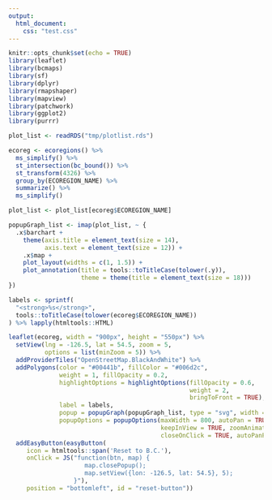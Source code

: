```yaml
---
output:
  html_document:
    css: "test.css"
---
```


```r
knitr::opts_chunk$set(echo = TRUE)
library(leaflet)
library(bcmaps)
library(sf)
library(dplyr)
library(rmapshaper)
library(mapview)
library(patchwork)
library(ggplot2)
library(purrr)

plot_list <- readRDS("tmp/plotlist.rds")

ecoreg <- ecoregions() %>% 
  ms_simplify() %>% 
  st_intersection(bc_bound()) %>% 
  st_transform(4326) %>% 
  group_by(ECOREGION_NAME) %>% 
  summarize() %>% 
  ms_simplify()

plot_list <- plot_list[ecoreg$ECOREGION_NAME]

popupGraph_list <- imap(plot_list, ~ {
  .x$barchart + 
    theme(axis.title = element_text(size = 14), 
          axis.text = element_text(size = 12)) + 
    .x$map + 
    plot_layout(widths = c(1, 1.5)) + 
    plot_annotation(title = tools::toTitleCase(tolower(.y)), 
                    theme = theme(title = element_text(size = 18)))
}) 

labels <- sprintf(
  "<strong>%s</strong>",
  tools::toTitleCase(tolower(ecoreg$ECOREGION_NAME))
) %>% lapply(htmltools::HTML)
```


```r
leaflet(ecoreg, width = "900px", height = "550px") %>% 
  setView(lng = -126.5, lat = 54.5, zoom = 5, 
          options = list(minZoom = 5)) %>% 
  addProviderTiles("OpenStreetMap.BlackAndWhite") %>% 
  addPolygons(color = "#00441b", fillColor = "#006d2c",
              weight = 1, fillOpacity = 0.2,
              highlightOptions = highlightOptions(fillOpacity = 0.6,
                                                  weight = 2,
                                                  bringToFront = TRUE), 
              label = labels, 
              popup = popupGraph(popupGraph_list, type = "svg", width = 800, height = 400), 
              popupOptions = popupOptions(maxWidth = 800, autoPan = TRUE, 
                                          keepInView = TRUE, zoomAnimation = FALSE, 
                                          closeOnClick = TRUE, autoPanPadding = c(50, 50))) %>% 
  addEasyButton(easyButton(
     icon = htmltools::span('Reset to B.C.'),
     onClick = JS("function(btn, map) { 
                     map.closePopup();
                     map.setView({lon: -126.5, lat: 54.5}, 5);
                  }"), 
     position = "bottomleft", id = "reset-button"))
```
